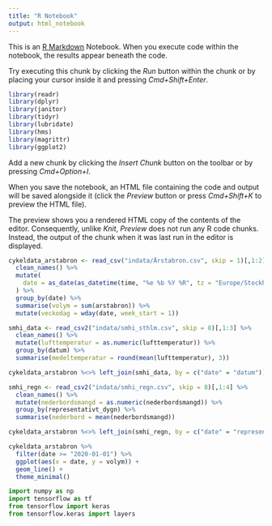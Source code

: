 ```yaml
---
title: "R Notebook"
output: html_notebook
---
```


This is an [R Markdown](http://rmarkdown.rstudio.com) Notebook. When you execute code within the notebook, the results appear beneath the code. 

Try executing this chunk by clicking the *Run* button within the chunk or by placing your cursor inside it and pressing *Cmd+Shift+Enter*. 

```r
library(readr)
library(dplyr)
library(janitor)
library(tidyr)
library(lubridate)
library(hms)
library(magrittr)
library(ggplot2)
```

Add a new chunk by clicking the *Insert Chunk* button on the toolbar or by pressing *Cmd+Option+I*.

When you save the notebook, an HTML file containing the code and output will be saved alongside it (click the *Preview* button or press *Cmd+Shift+K* to preview the HTML file). 

The preview shows you a rendered HTML copy of the contents of the editor. Consequently, unlike *Knit*, *Preview* does not run any R code chunks. Instead, the output of the chunk when it was last run in the editor is displayed.

```r
cykeldata_arstabron <- read_csv("indata/Årstabron.csv", skip = 1)[,1:2] %>% 
  clean_names() %>%
  mutate(
    date = as_date(as_datetime(time, "%e %b %Y %R", tz = "Europe/Stockholm"))
  ) %>%
  group_by(date) %>%
  summarise(volym = sum(arstabron)) %>%
  mutate(veckodag = wday(date, week_start = 1))
``` 

```r
smhi_data <- read_csv2("indata/smhi_sthlm.csv", skip = 8)[,1:3] %>%
  clean_names() %>%
  mutate(lufttemperatur = as.numeric(lufttemperatur)) %>%
  group_by(datum) %>%
  summarise(medeltemperatur = round(mean(lufttemperatur), 3))
```

```r
cykeldata_arstabron %<>% left_join(smhi_data, by = c("date" = "datum"))
```

```r
smhi_regn <- read_csv2("indata/smhi_regn.csv", skip = 8)[,1:4] %>%
  clean_names() %>%
  mutate(nederbordsmangd = as.numeric(nederbordsmangd)) %>%
  group_by(representativt_dygn) %>%
  summarise(nederbord = mean(nederbordsmangd))
```

```r
cykeldata_arstabron %<>% left_join(smhi_regn, by = c("date" = "representativt_dygn"))
```

```r
cykeldata_arstabron %>%
  filter(date >= "2020-01-01") %>%
  ggplot(aes(x = date, y = volym)) +
  geom_line() +
  theme_minimal()
```

```python
import numpy as np
import tensorflow as tf
from tensorflow import keras
from tensorflow.keras import layers
```




